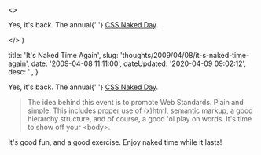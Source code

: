 

  <>
    <p>
      Yes, it's back. The annual{' '}
      <a href="http&#58;//naked.dustindiaz.com/">CSS Naked Day</a>.
    </p>
  </>
)


  title: 'It&#039;s Naked Time Again',
  slug: 'thoughts/2009/04/08/it-s-naked-time-again',
  date: '2009-04-08 11:11:00',
  dateUpdated: '2020-04-09 09:02:12',
  desc: '',
}

<p>
  Yes, it's back. The annual{' '}
  <a href="http://naked.dustindiaz.com/">CSS Naked Day</a>.
</p>
<blockquote>
  <p>
    The idea behind this event is to promote Web Standards. Plain and simple.
    This includes proper use of (x)html, semantic markup, a good hierarchy
    structure, and of course, a good 'ol play on words. It's time to show off
    your &lt;body&gt;.
  </p>
</blockquote>
<p>It's good fun, and a good exercise. Enjoy naked time while it lasts!</p>
